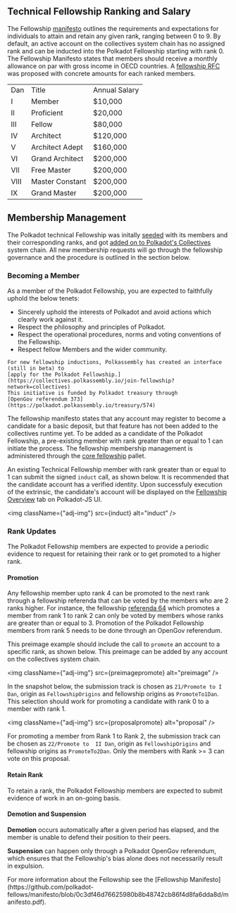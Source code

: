 
## Technical Fellowship Ranking and Salary

The Fellowship [manifesto](https://github.com/polkadot-fellows/manifesto) outlines the requirements
and expectations for individuals to attain and retain any given rank, ranging between 0 to 9. By
default, an active account on the collectives system chain has no assigned rank and can be inducted
into the Polkadot Fellowship starting with rank 0. The Fellowship Manifesto states that
members should receive a monthly allowance on par with gross income in OECD countries. A
[fellowship RFC](https://github.com/polkadot-fellows/RFCs/pull/50) was proposed with concrete
amounts for each ranked members.

<table>
  <tr>
    <td>Dan</td>
    <td>Title</td>
    <td>Annual Salary</td>
  </tr>
  <tr>
    <td>I</td>
    <td>Member</td>
    <td>$10,000</td>
  </tr>
  <tr>
    <td>II</td>
    <td>Proficient</td>
    <td>$20,000</td>
  </tr>
  <tr>
    <td>III</td>
    <td>Fellow</td>
    <td>$80,000</td>
  </tr>
  <tr>
    <td>IV</td>
    <td>Architect</td>
    <td>$120,000</td>
  </tr>
  <tr>
    <td>V</td>
    <td>Architect Adept</td>
    <td>$160,000</td>
  </tr>
  <tr>
    <td>VI</td>
    <td>Grand Architect</td>
    <td>$200,000</td>
  </tr>
  <tr>
    <td>VII</td>
    <td>Free Master</td>
    <td>$200,000</td>
  </tr>
  <tr>
    <td>VIII</td>
    <td>Master Constant</td>
    <td>$200,000</td>
  </tr>
  <tr>
    <td>IX</td>
    <td>Grand Master</td>
    <td>$200,000</td>
  </tr>
</table>

## Membership Management

The Polkadot technical Fellowship was initally [seeded](https://github.com/polkadot-fellows/seeding)
with its members and their corresponding ranks, and got
[added on to Polkadot's Collectives](https://polkadot.polkassembly.io/motion/403) system chain. All
new membership requests will go through the fellowship governance and the procedure is outlined in
the section below.

### Becoming a Member

As a member of the Polkadot Fellowship, you are expected to faithfully uphold the below
tenets:

- Sincerely uphold the interests of Polkadot and avoid actions which clearly work against it.
- Respect the philosophy and principles of Polkadot.
- Respect the operational procedures, norms and voting conventions of the Fellowship.
- Respect fellow Members and the wider community.

<div className="note">
  <p>

    For new fellowship inductions, Polkassembly has created an interface (still in beta) to
    [apply for the Polkadot Fellowship.](https://collectives.polkassembly.io/join-fellowship?network=collectives)
    This initiative is funded by Polkadot treasury through
    [OpenGov referendum 373](https://polkadot.polkassembly.io/treasury/574)

  </p>
</div>

The fellowship manifesto states that any account may register to become a candidate for a basic
deposit, but that feature has not been added to the collectives runtime yet. To be added as a
candidate of the Polkadot Fellowship, a pre-existing member with rank greater than or
equal to 1 can initiate the process. The fellowship membership management is administered through
the
[core fellowship](https://github.com/paritytech/polkadot-sdk/blob/master/substrate/frame/core-fellowship/src/lib.rs)
pallet.

An existing Technical Fellowship member with rank greater than or equal to 1 can submit the signed
`induct` call, as shown below. It is recommended that the candidate account has a verified identity.
Upon successfuly execution of the extrinsic, the candidate's account will be displayed on the
[Fellowship Overview](https://polkadot.js.org/apps/?rpc=wss%3A%2F%2Fpolkadot-collectives-rpc.polkadot.io#/fellowship)
tab on Polkadot-JS UI.

<img className={"adj-img"} src={induct} alt="induct" />

### Rank Updates

The Polkadot Fellowship members are expected to provide a periodic evidence to request for
retaining their rank or to get promoted to a higher rank.

#### Promotion

Any fellowship member upto rank 4 can be
promoted to the next rank through a fellowship referenda that can be voted by the members who are 2
ranks higher. For instance, the fellowship
[referenda 64](https://collectives.subsquare.io/fellowship/referenda/64) which promotes a member
from rank 1 to rank 2 can only be voted by members whose ranks are greater than or equal to 3.
Promotion of the Polkadot Fellowship members from rank 5 needs to be done through an OpenGov
referendum.

This preimage example should include the call to `promote` an account to a specific rank, as shown
below. This preimage can be added by any account on the collectives system chain.

<img className={"adj-img"} src={preimagepromote} alt="preimage" />

In the snapshot below, the submission track is chosen as `21/Promote to I Dan`, origin as
`FellowshipOrigins` and fellowship origins as `PromoteTo1Dan`. This selection should work for
promoting a candidate with rank 0 to a member with rank 1.

<img className={"adj-img"} src={proposalpromote} alt="proposal" />

For promoting a member from Rank 1 to Rank 2, the submission track can be chosen as `22/Promote to  II Dan`, origin as
`FellowshipOrigins` and fellowship origins as `PromoteTo2Dan`. Only the members with Rank >= 3 can
vote on this proposal.

#### Retain Rank

To retain a rank, the Polkadot Fellowship members are expected to submit evidence of work in an
on-going basis.

#### Demotion and Suspension

**Demotion** occurs automatically after a given period has elapsed, and the member is unable to
defend their position to their peers.

**Suspension** can happen only through a Polkadot OpenGov referendum, which ensures that the
Fellowship's bias alone does not necessarily result in expulsion.

<div className="note">
  <p>
    For more information about the Fellowship see the [Fellowship
    Manifesto](https://github.com/polkadot-fellows/manifesto/blob/0c3df46d76625980b8b48742cb86f4d8fa6dda8d/manifesto.pdf).
  </p>
</div>
